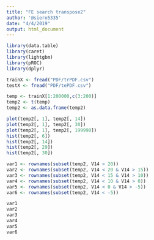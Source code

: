 ```yaml
---
title: "FE search transpose2"
author: '@siero5335'
date: "4/4/2019"
output: html_document
---
```


```r
library(data.table)
library(caret)
library(lightgbm)
library(pROC)
library(dplyr)
```

```r
trainX <- fread("PDF/trPDF.csv")
testX <- fread("PDF/tePDF.csv")
```


```r
temp <- trainX[1:200000,c(3:200)]
temp2 <- t(temp)
temp2 <- as.data.frame(temp2)
```

```r
plot(temp2[, 1], temp2[, 14])
plot(temp2[, 1], temp2[, 30])
plot(temp2[, 1], temp2[, 199990])
hist(temp2[, 6])
hist(temp2[, 14])
hist(temp2[, 29])
hist(temp2[, 30])
```

```r
var1 <- rownames(subset(temp2, V14 > 20))
var2 <- rownames(subset(temp2, V14 < 20 & V14 > 15))
var3 <- rownames(subset(temp2, V14 < 15 & V14 > 10))
var4 <- rownames(subset(temp2, V14 < 10 & V14 > 0))
var5 <- rownames(subset(temp2, V14 < 0 & V14 > -5))
var6 <- rownames(subset(temp2, V14 < -5))
```

```r
var1 
var2
var3
var4
var5
var6
```